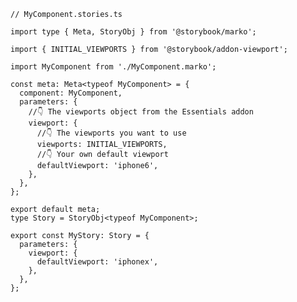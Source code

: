 ```tsx
// MyComponent.stories.ts

import type { Meta, StoryObj } from '@storybook/marko';

import { INITIAL_VIEWPORTS } from '@storybook/addon-viewport';

import MyComponent from './MyComponent.marko';

const meta: Meta<typeof MyComponent> = {
  component: MyComponent,
  parameters: {
    //👇 The viewports object from the Essentials addon
    viewport: {
      //👇 The viewports you want to use
      viewports: INITIAL_VIEWPORTS,
      //👇 Your own default viewport
      defaultViewport: 'iphone6',
    },
  },
};

export default meta;
type Story = StoryObj<typeof MyComponent>;

export const MyStory: Story = {
  parameters: {
    viewport: {
      defaultViewport: 'iphonex',
    },
  },
};
```
